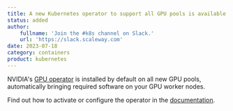 ```yaml
---
title: A new Kubernetes operator to support all GPU pools is available!
status: added
author:
    fullname: 'Join the #k8s channel on Slack.'
    url: 'https://slack.scaleway.com'
date: 2023-07-18
category: containers
product: kubernetes
---
```


NVIDIA's [GPU operator](https://docs.nvidia.com/datacenter/cloud-native/gpu-operator/latest/overview.html) is installed by default on all new GPU pools, automatically bringing required software on your GPU worker nodes. 

Find out how to activate or configure the operator in the [documentation](/containers/kubernetes/how-to/use-nvidia-gpu-operator/).

